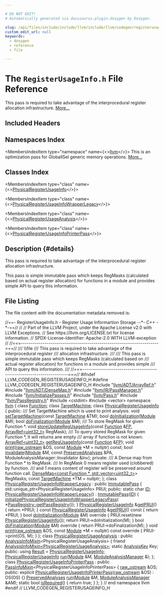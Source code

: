 ```yaml
---

# DO NOT EDIT!
# Automatically generated via docusaurus-plugin-doxygen by Doxygen.

slug: /api/files/include/include/llvm/include/llvm/codegen/registerusageinfo-h
custom_edit_url: null
keywords:
  - doxygen
  - reference
  - file

---
```





# The `RegisterUsageInfo.h` File Reference

<DoxygenPage pluginConfig={pluginConfig}>

This pass is required to take advantage of the interprocedural register allocation infrastructure. <a href="#details">More...</a>

## Included Headers

<IncludesList>
<IncludesListItem
  filePath="llvm/ADT/ArrayRef.h"
  permalink="/docs/api/files/include/include/llvm/include/llvm/adt/arrayref-h"
  isLocal="true" />
<IncludesListItem
  filePath="llvm/ADT/DenseMap.h"
  permalink="/docs/api/files/include/include/llvm/include/llvm/adt/densemap-h"
  isLocal="true" />
<IncludesListItem
  filePath="llvm/IR/PassManager.h"
  permalink="/docs/api/files/include/include/llvm/include/llvm/ir/passmanager-h"
  isLocal="true" />
<IncludesListItem
  filePath="llvm/InitializePasses.h"
  permalink="/docs/api/files/include/include/llvm/initializepasses-h"
  isLocal="true" />
<IncludesListItem
  filePath="llvm/Pass.h"
  permalink="/docs/api/files/include/include/llvm/pass-h"
  isLocal="true" />
<IncludesListItem
  filePath="llvm/PassRegistry.h"
  permalink="/docs/api/files/include/include/llvm/passregistry-h"
  isLocal="true" />
<IncludesListItem
  filePath="cstdint"
  permalink=""
  isLocal="false" />
<IncludesListItem
  filePath="vector"
  permalink=""
  isLocal="false" />
</IncludesList>

## Namespaces Index

<MembersIndex>

<MembersIndexItem
  type="namespace"
  name={<><a href="/docs/api/namespaces/llvm">llvm</a></>}>
This is an optimization pass for GlobalISel generic memory operations. <a href="/docs/api/namespaces/llvm/#details">More...</a>
</MembersIndexItem>

</MembersIndex>

## Classes Index

<MembersIndex>

<MembersIndexItem
  type="class"
  name={<><a href="/docs/api/classes/llvm/physicalregisterusageinfo">PhysicalRegisterUsageInfo</a></>}>
</MembersIndexItem>

<MembersIndexItem
  type="class"
  name={<><a href="/docs/api/classes/llvm/physicalregisterusageinfowrapperlegacy">PhysicalRegisterUsageInfoWrapperLegacy</a></>}>
</MembersIndexItem>

<MembersIndexItem
  type="class"
  name={<><a href="/docs/api/classes/llvm/physicalregisterusageanalysis">PhysicalRegisterUsageAnalysis</a></>}>
</MembersIndexItem>

<MembersIndexItem
  type="class"
  name={<><a href="/docs/api/classes/llvm/physicalregisterusageinfoprinterpass">PhysicalRegisterUsageInfoPrinterPass</a></>}>
</MembersIndexItem>

</MembersIndex>

## Description {#details}

This pass is required to take advantage of the interprocedural register allocation infrastructure.

This pass is simple immutable pass which keeps RegMasks (calculated based on actual register allocation) for functions in a module and provides simple API to query this information.

## File Listing

The file content with the documentation metadata removed is:

<ProgramListing>

<Link id="l00001" /><CodeLine lineNumber="1"><span class="doxyHighlightComment">//==- RegisterUsageInfo.h - Register Usage Informartion Storage --&#42;- C++ -&#42;-==//</span></CodeLine>
<Link id="l00002" /><CodeLine lineNumber="2"><span class="doxyHighlightComment">//</span></CodeLine>
<Link id="l00003" /><CodeLine lineNumber="3"><span class="doxyHighlightComment">// Part of the LLVM Project, under the Apache License v2.0 with LLVM Exceptions.</span></CodeLine>
<Link id="l00004" /><CodeLine lineNumber="4"><span class="doxyHighlightComment">// See https://llvm.org/LICENSE.txt for license information.</span></CodeLine>
<Link id="l00005" /><CodeLine lineNumber="5"><span class="doxyHighlightComment">// SPDX-License-Identifier: Apache-2.0 WITH LLVM-exception</span></CodeLine>
<Link id="l00006" /><CodeLine lineNumber="6"><span class="doxyHighlightComment">//</span></CodeLine>
<Link id="l00007" /><CodeLine lineNumber="7"><span class="doxyHighlightComment">//===----------------------------------------------------------------------===//</span></CodeLine>
<Link id="l00008" /><CodeLine lineNumber="8"><span class="doxyHighlightComment">/// \\file</span></CodeLine>
<Link id="l00009" /><CodeLine lineNumber="9"><span class="doxyHighlightComment">/// This pass is required to take advantage of the interprocedural register</span></CodeLine>
<Link id="l00010" /><CodeLine lineNumber="10"><span class="doxyHighlightComment">/// allocation infrastructure.</span></CodeLine>
<Link id="l00011" /><CodeLine lineNumber="11"><span class="doxyHighlightComment">///</span></CodeLine>
<Link id="l00012" /><CodeLine lineNumber="12"><span class="doxyHighlightComment">/// This pass is simple immutable pass which keeps RegMasks (calculated based on</span></CodeLine>
<Link id="l00013" /><CodeLine lineNumber="13"><span class="doxyHighlightComment">/// actual register allocation) for functions in a module and provides simple</span></CodeLine>
<Link id="l00014" /><CodeLine lineNumber="14"><span class="doxyHighlightComment">/// API to query this information.</span></CodeLine>
<Link id="l00015" /><CodeLine lineNumber="15"><span class="doxyHighlightComment">///</span></CodeLine>
<Link id="l00016" /><CodeLine lineNumber="16"><span class="doxyHighlightComment">//===----------------------------------------------------------------------===//</span></CodeLine>
<Link id="l00017" /><CodeLine lineNumber="17"></CodeLine>
<Link id="l00018" /><CodeLine lineNumber="18"><span class="doxyHighlightPreprocessor">#ifndef LLVM&#95;CODEGEN&#95;REGISTERUSAGEINFO&#95;H</span></CodeLine>
<Link id="l00019" /><CodeLine lineNumber="19"><span class="doxyHighlightPreprocessor">#define LLVM&#95;CODEGEN&#95;REGISTERUSAGEINFO&#95;H</span></CodeLine>
<Link id="l00020" /><CodeLine lineNumber="20"></CodeLine>
<Link id="l00021" /><CodeLine lineNumber="21"><span class="doxyHighlightPreprocessor">#include &quot;<a href="/docs/api/files/include/include/llvm/include/llvm/adt/arrayref-h">llvm/ADT/ArrayRef.h</a>&quot;</span></CodeLine>
<Link id="l00022" /><CodeLine lineNumber="22"><span class="doxyHighlightPreprocessor">#include &quot;<a href="/docs/api/files/include/include/llvm/include/llvm/adt/densemap-h">llvm/ADT/DenseMap.h</a>&quot;</span></CodeLine>
<Link id="l00023" /><CodeLine lineNumber="23"><span class="doxyHighlightPreprocessor">#include &quot;<a href="/docs/api/files/include/include/llvm/include/llvm/ir/passmanager-h">llvm/IR/PassManager.h</a>&quot;</span></CodeLine>
<Link id="l00024" /><CodeLine lineNumber="24"><span class="doxyHighlightPreprocessor">#include &quot;<a href="/docs/api/files/include/include/llvm/initializepasses-h">llvm/InitializePasses.h</a>&quot;</span></CodeLine>
<Link id="l00025" /><CodeLine lineNumber="25"><span class="doxyHighlightPreprocessor">#include &quot;<a href="/docs/api/files/include/include/llvm/pass-h">llvm/Pass.h</a>&quot;</span></CodeLine>
<Link id="l00026" /><CodeLine lineNumber="26"><span class="doxyHighlightPreprocessor">#include &quot;<a href="/docs/api/files/include/include/llvm/passregistry-h">llvm/PassRegistry.h</a>&quot;</span></CodeLine>
<Link id="l00027" /><CodeLine lineNumber="27"><span class="doxyHighlightPreprocessor">#include &lt;cstdint&gt;</span></CodeLine>
<Link id="l00028" /><CodeLine lineNumber="28"><span class="doxyHighlightPreprocessor">#include &lt;vector&gt;</span></CodeLine>
<Link id="l00029" /><CodeLine lineNumber="29"></CodeLine>
<Link id="l00030" /><CodeLine lineNumber="30"><span class="doxyHighlightKeyword">namespace </span><span class="doxyHighlight"><a href="/docs/api/namespaces/llvm">llvm</a> &#123;</span></CodeLine>
<Link id="l00031" /><CodeLine lineNumber="31"></CodeLine>
<Link id="l00032" /><CodeLine lineNumber="32"><span class="doxyHighlightKeyword">class </span><span class="doxyHighlight"><a href="/docs/api/classes/llvm/function">Function</a>;</span></CodeLine>
<Link id="l00033" /><CodeLine lineNumber="33"><span class="doxyHighlightKeyword">class </span><span class="doxyHighlight"><a href="/docs/api/classes/llvm/targetmachine">TargetMachine</a>;</span></CodeLine>
<Link id="l00034" /><CodeLine lineNumber="34"></CodeLine>
<Link id="l00035" /><CodeLine lineNumber="35" lineLink="/docs/api/classes/llvm/physicalregisterusageinfo"><span class="doxyHighlightKeyword">class </span><span class="doxyHighlight"><a href="/docs/api/classes/llvm/physicalregisterusageinfo">PhysicalRegisterUsageInfo</a> &#123;</span></CodeLine>
<Link id="l00036" /><CodeLine lineNumber="36"><span class="doxyHighlightKeyword">public</span><span class="doxyHighlight">:</span></CodeLine>
<Link id="l00037" /><CodeLine lineNumber="37"><span class="doxyHighlightComment">  /// Set TargetMachine which is used to print analysis.</span></CodeLine>
<Link id="l00038" /><CodeLine lineNumber="38" lineLink="/docs/api/classes/llvm/physicalregisterusageinfo/#aa454216fa5dcec0918bafb27b16b3fc7"><span class="doxyHighlight">  </span><span class="doxyHighlightKeywordType">void</span><span class="doxyHighlight"> <a href="/docs/api/classes/llvm/physicalregisterusageinfo/#aa454216fa5dcec0918bafb27b16b3fc7">setTargetMachine</a>(</span><span class="doxyHighlightKeyword">const</span><span class="doxyHighlight"> <a href="/docs/api/classes/llvm/targetmachine">TargetMachine</a> &amp;TM);</span></CodeLine>
<Link id="l00039" /><CodeLine lineNumber="39"></CodeLine>
<Link id="l00040" /><CodeLine lineNumber="40"><span class="doxyHighlight">  </span><span class="doxyHighlightKeywordType">bool</span><span class="doxyHighlight"> <a href="/docs/api/classes/llvm/physicalregisterusageinfo/#a7523768c1b244acca7b83c7a04fa9d9f">doInitialization</a>(<a href="/docs/api/classes/llvm/module">Module</a> &amp;M);</span></CodeLine>
<Link id="l00041" /><CodeLine lineNumber="41"></CodeLine>
<Link id="l00042" /><CodeLine lineNumber="42"><span class="doxyHighlight">  </span><span class="doxyHighlightKeywordType">bool</span><span class="doxyHighlight"> <a href="/docs/api/classes/llvm/physicalregisterusageinfo/#a5dec3d5d7e698c6135fd00104ecda257">doFinalization</a>(<a href="/docs/api/classes/llvm/module">Module</a> &amp;M);</span></CodeLine>
<Link id="l00043" /><CodeLine lineNumber="43"></CodeLine>
<Link id="l00044" /><CodeLine lineNumber="44"><span class="doxyHighlightComment">  /// To store RegMask for given Function &#42;.</span></CodeLine>
<Link id="l00045" /><CodeLine lineNumber="45"><span class="doxyHighlight">  </span><span class="doxyHighlightKeywordType">void</span><span class="doxyHighlight"> <a href="/docs/api/classes/llvm/physicalregisterusageinfo/#ad4ae6575718249d21f984def4a3ac130">storeUpdateRegUsageInfo</a>(</span><span class="doxyHighlightKeyword">const</span><span class="doxyHighlight"> <a href="/docs/api/classes/llvm/function">Function</a> &amp;<a href="/docs/api/files/lib/lib/target/lib/target/aarch64/aarch64iseldagtodag-cpp/#a2098a5fa6ada61b6c4a1f210ad84e4a1a4ebada6a2af2bcba53ded1d7b414f081">FP</a>,</span></CodeLine>
<Link id="l00046" /><CodeLine lineNumber="46"><span class="doxyHighlight">                               <a href="/docs/api/classes/llvm/arrayref">ArrayRef&lt;uint32&#95;t&gt;</a> RegMask);</span></CodeLine>
<Link id="l00047" /><CodeLine lineNumber="47"></CodeLine>
<Link id="l00048" /><CodeLine lineNumber="48"><span class="doxyHighlightComment">  /// To query stored RegMask for given Function &#42;, it will returns ane empty</span></CodeLine>
<Link id="l00049" /><CodeLine lineNumber="49"><span class="doxyHighlightComment">  /// array if function is not known.</span></CodeLine>
<Link id="l00050" /><CodeLine lineNumber="50"><span class="doxyHighlight">  <a href="/docs/api/classes/llvm/arrayref">ArrayRef&lt;uint32&#95;t&gt;</a> <a href="/docs/api/classes/llvm/physicalregisterusageinfo/#a72c457b2f14402490654cd3e4589d920">getRegUsageInfo</a>(</span><span class="doxyHighlightKeyword">const</span><span class="doxyHighlight"> <a href="/docs/api/classes/llvm/function">Function</a> &amp;<a href="/docs/api/files/lib/lib/target/lib/target/aarch64/aarch64iseldagtodag-cpp/#a2098a5fa6ada61b6c4a1f210ad84e4a1a4ebada6a2af2bcba53ded1d7b414f081">FP</a>);</span></CodeLine>
<Link id="l00051" /><CodeLine lineNumber="51"></CodeLine>
<Link id="l00052" /><CodeLine lineNumber="52"><span class="doxyHighlight">  </span><span class="doxyHighlightKeywordType">void</span><span class="doxyHighlight"> <a href="/docs/api/classes/llvm/physicalregisterusageinfo/#aaa2c354cf7353f24dac62741d54bc98b">print</a>(<a href="/docs/api/classes/llvm/raw-ostream">raw&#95;ostream</a> &amp;OS, </span><span class="doxyHighlightKeyword">const</span><span class="doxyHighlight"> <a href="/docs/api/classes/llvm/module">Module</a> &#42;M = </span><span class="doxyHighlightKeyword">nullptr</span><span class="doxyHighlight">) </span><span class="doxyHighlightKeyword">const</span><span class="doxyHighlight">;</span></CodeLine>
<Link id="l00053" /><CodeLine lineNumber="53"></CodeLine>
<Link id="l00054" /><CodeLine lineNumber="54"><span class="doxyHighlight">  </span><span class="doxyHighlightKeywordType">bool</span><span class="doxyHighlight"> <a href="/docs/api/classes/llvm/physicalregisterusageinfo/#a08cca56920d14f500104268455af4306">invalidate</a>(<a href="/docs/api/classes/llvm/module">Module</a> &amp;M, </span><span class="doxyHighlightKeyword">const</span><span class="doxyHighlight"> <a href="/docs/api/classes/llvm/preservedanalyses">PreservedAnalyses</a> &amp;PA,</span></CodeLine>
<Link id="l00055" /><CodeLine lineNumber="55"><span class="doxyHighlight">                  ModuleAnalysisManager::Invalidator &amp;Inv);</span></CodeLine>
<Link id="l00056" /><CodeLine lineNumber="56"></CodeLine>
<Link id="l00057" /><CodeLine lineNumber="57"><span class="doxyHighlightKeyword">private</span><span class="doxyHighlight">:</span></CodeLine>
<Link id="l00058" /><CodeLine lineNumber="58"><span class="doxyHighlightComment">  /// A Dense map from Function &#42; to RegMask.</span></CodeLine>
<Link id="l00059" /><CodeLine lineNumber="59"><span class="doxyHighlightComment">  /// In RegMask 0 means register used (clobbered) by function.</span></CodeLine>
<Link id="l00060" /><CodeLine lineNumber="60"><span class="doxyHighlightComment">  /// and 1 means content of register will be preserved around function call.</span></CodeLine>
<Link id="l00061" /><CodeLine lineNumber="61"><span class="doxyHighlight">  <a href="/docs/api/classes/llvm/densemap">DenseMap&lt;const Function &#42;, std::vector&lt;uint32&#95;t&gt;</a>&gt; RegMasks;</span></CodeLine>
<Link id="l00062" /><CodeLine lineNumber="62"></CodeLine>
<Link id="l00063" /><CodeLine lineNumber="63"><span class="doxyHighlight">  </span><span class="doxyHighlightKeyword">const</span><span class="doxyHighlight"> <a href="/docs/api/classes/llvm/targetmachine">TargetMachine</a> &#42;TM = </span><span class="doxyHighlightKeyword">nullptr</span><span class="doxyHighlight">;</span></CodeLine>
<Link id="l00064" /><CodeLine lineNumber="64"><span class="doxyHighlight">&#125;;</span></CodeLine>
<Link id="l00065" /><CodeLine lineNumber="65"></CodeLine>
<Link id="l00066" /><CodeLine lineNumber="66" lineLink="/docs/api/classes/llvm/physicalregisterusageinfowrapperlegacy"><span class="doxyHighlightKeyword">class </span><span class="doxyHighlight"><a href="/docs/api/classes/llvm/physicalregisterusageinfowrapperlegacy/#acb2dceef7517a511b8273960a4f685ba">PhysicalRegisterUsageInfoWrapperLegacy</a> : </span><span class="doxyHighlightKeyword">public</span><span class="doxyHighlight"> <a href="/docs/api/classes/llvm/immutablepass/#a4d664099280bb09275254d64c329d25d">ImmutablePass</a> &#123;</span></CodeLine>
<Link id="l00067" /><CodeLine lineNumber="67"><span class="doxyHighlight">  std::unique&#95;ptr&lt;PhysicalRegisterUsageInfo&gt; PRUI;</span></CodeLine>
<Link id="l00068" /><CodeLine lineNumber="68"></CodeLine>
<Link id="l00069" /><CodeLine lineNumber="69"><span class="doxyHighlightKeyword">public</span><span class="doxyHighlight">:</span></CodeLine>
<Link id="l00070" /><CodeLine lineNumber="70" lineLink="/docs/api/classes/llvm/physicalregisterusageinfowrapperlegacy/#aaf019c18e2d0ec685c734e6ada2d59e7"><span class="doxyHighlight">  </span><span class="doxyHighlightKeyword">static</span><span class="doxyHighlight"> </span><span class="doxyHighlightKeywordType">char</span><span class="doxyHighlight"> <a href="/docs/api/classes/llvm/physicalregisterusageinfowrapperlegacy/#aaf019c18e2d0ec685c734e6ada2d59e7">ID</a>;</span></CodeLine>
<Link id="l00071" /><CodeLine lineNumber="71" lineLink="/docs/api/classes/llvm/physicalregisterusageinfowrapperlegacy/#acb2dceef7517a511b8273960a4f685ba"><span class="doxyHighlight">  <a href="/docs/api/classes/llvm/physicalregisterusageinfowrapperlegacy/#acb2dceef7517a511b8273960a4f685ba">PhysicalRegisterUsageInfoWrapperLegacy</a>() : <a href="/docs/api/classes/llvm/immutablepass/#a4d664099280bb09275254d64c329d25d">ImmutablePass</a>(<a href="/docs/api/classes/llvm/physicalregisterusageinfowrapperlegacy/#aaf019c18e2d0ec685c734e6ada2d59e7">ID</a>) &#123;</span></CodeLine>
<Link id="l00072" /><CodeLine lineNumber="72"><span class="doxyHighlight">    <a href="/docs/api/namespaces/llvm/#a8225c1eca0bae20d8391612891aa132b">initializePhysicalRegisterUsageInfoWrapperLegacyPass</a>(</span></CodeLine>
<Link id="l00073" /><CodeLine lineNumber="73"><span class="doxyHighlight">        &#42;<a href="/docs/api/classes/llvm/passregistry/#a05a729900b76c89e808c6c3094921b2f">PassRegistry::getPassRegistry</a>());</span></CodeLine>
<Link id="l00074" /><CodeLine lineNumber="74"><span class="doxyHighlight">  &#125;</span></CodeLine>
<Link id="l00075" /><CodeLine lineNumber="75"></CodeLine>
<Link id="l00076" /><CodeLine lineNumber="76" lineLink="/docs/api/classes/llvm/physicalregisterusageinfowrapperlegacy/#aca99235d0617b3dc845bdcef5e996386"><span class="doxyHighlight">  <a href="/docs/api/classes/llvm/physicalregisterusageinfo">PhysicalRegisterUsageInfo</a> &amp;<a href="/docs/api/classes/llvm/physicalregisterusageinfowrapperlegacy/#aca99235d0617b3dc845bdcef5e996386">getPRUI</a>() &#123; </span><span class="doxyHighlightKeywordFlow">return</span><span class="doxyHighlight"> &#42;PRUI; &#125;</span></CodeLine>
<Link id="l00077" /><CodeLine lineNumber="77" lineLink="/docs/api/classes/llvm/physicalregisterusageinfowrapperlegacy/#a680c8998f6ae882f6d125d8c9818042c"><span class="doxyHighlight">  </span><span class="doxyHighlightKeyword">const</span><span class="doxyHighlight"> <a href="/docs/api/classes/llvm/physicalregisterusageinfo">PhysicalRegisterUsageInfo</a> &amp;<a href="/docs/api/classes/llvm/physicalregisterusageinfowrapperlegacy/#a680c8998f6ae882f6d125d8c9818042c">getPRUI</a>()</span><span class="doxyHighlightKeyword"> const </span><span class="doxyHighlight">&#123; </span><span class="doxyHighlightKeywordFlow">return</span><span class="doxyHighlight"> &#42;PRUI; &#125;</span></CodeLine>
<Link id="l00078" /><CodeLine lineNumber="78"></CodeLine>
<Link id="l00079" /><CodeLine lineNumber="79" lineLink="/docs/api/classes/llvm/physicalregisterusageinfowrapperlegacy/#adfb7b1aaccbb8c53aab92e9da62be2ce"><span class="doxyHighlight">  </span><span class="doxyHighlightKeywordType">bool</span><span class="doxyHighlight"> <a href="/docs/api/classes/llvm/physicalregisterusageinfowrapperlegacy/#adfb7b1aaccbb8c53aab92e9da62be2ce">doInitialization</a>(<a href="/docs/api/classes/llvm/module">Module</a> &amp;M)</span><span class="doxyHighlightKeyword"> override </span><span class="doxyHighlight">&#123;</span></CodeLine>
<Link id="l00080" /><CodeLine lineNumber="80"><span class="doxyHighlight">    PRUI.reset(</span><span class="doxyHighlightKeyword">new</span><span class="doxyHighlight"> <a href="/docs/api/classes/llvm/physicalregisterusageinfo">PhysicalRegisterUsageInfo</a>());</span></CodeLine>
<Link id="l00081" /><CodeLine lineNumber="81"><span class="doxyHighlight">    </span><span class="doxyHighlightKeywordFlow">return</span><span class="doxyHighlight"> PRUI-&gt;doInitialization(M);</span></CodeLine>
<Link id="l00082" /><CodeLine lineNumber="82"><span class="doxyHighlight">  &#125;</span></CodeLine>
<Link id="l00083" /><CodeLine lineNumber="83"></CodeLine>
<Link id="l00084" /><CodeLine lineNumber="84" lineLink="/docs/api/classes/llvm/physicalregisterusageinfowrapperlegacy/#ae939588d0a3844adfe4c850562be1150"><span class="doxyHighlight">  </span><span class="doxyHighlightKeywordType">bool</span><span class="doxyHighlight"> <a href="/docs/api/classes/llvm/physicalregisterusageinfowrapperlegacy/#ae939588d0a3844adfe4c850562be1150">doFinalization</a>(<a href="/docs/api/classes/llvm/module">Module</a> &amp;M)</span><span class="doxyHighlightKeyword"> override </span><span class="doxyHighlight">&#123; </span><span class="doxyHighlightKeywordFlow">return</span><span class="doxyHighlight"> PRUI-&gt;doFinalization(M); &#125;</span></CodeLine>
<Link id="l00085" /><CodeLine lineNumber="85"></CodeLine>
<Link id="l00086" /><CodeLine lineNumber="86" lineLink="/docs/api/classes/llvm/physicalregisterusageinfowrapperlegacy/#ae9ed336b45c658d882b509660da63224"><span class="doxyHighlight">  </span><span class="doxyHighlightKeywordType">void</span><span class="doxyHighlight"> <a href="/docs/api/classes/llvm/physicalregisterusageinfowrapperlegacy/#ae9ed336b45c658d882b509660da63224">print</a>(<a href="/docs/api/classes/llvm/raw-ostream">raw&#95;ostream</a> &amp;OS, </span><span class="doxyHighlightKeyword">const</span><span class="doxyHighlight"> <a href="/docs/api/classes/llvm/module">Module</a> &#42;M = </span><span class="doxyHighlightKeyword">nullptr</span><span class="doxyHighlight">)</span><span class="doxyHighlightKeyword"> const override </span><span class="doxyHighlight">&#123;</span></CodeLine>
<Link id="l00087" /><CodeLine lineNumber="87"><span class="doxyHighlight">    PRUI-&gt;print(OS, M);</span></CodeLine>
<Link id="l00088" /><CodeLine lineNumber="88"><span class="doxyHighlight">  &#125;</span></CodeLine>
<Link id="l00089" /><CodeLine lineNumber="89"><span class="doxyHighlight">&#125;;</span></CodeLine>
<Link id="l00090" /><CodeLine lineNumber="90"></CodeLine>
<Link id="l00091" /><CodeLine lineNumber="91" lineLink="/docs/api/classes/llvm/physicalregisterusageanalysis"><span class="doxyHighlightKeyword">class </span><span class="doxyHighlight"><a href="/docs/api/classes/llvm/physicalregisterusageanalysis">PhysicalRegisterUsageAnalysis</a></span></CodeLine>
<Link id="l00092" /><CodeLine lineNumber="92"><span class="doxyHighlight">    : </span><span class="doxyHighlightKeyword">public</span><span class="doxyHighlight"> <a href="/docs/api/structs/llvm/analysisinfomixin">AnalysisInfoMixin</a>&lt;PhysicalRegisterUsageAnalysis&gt; &#123;</span></CodeLine>
<Link id="l00093" /><CodeLine lineNumber="93"><span class="doxyHighlight">  </span><span class="doxyHighlightKeyword">friend</span><span class="doxyHighlight"> <a href="/docs/api/structs/llvm/analysisinfomixin">AnalysisInfoMixin&lt;PhysicalRegisterUsageAnalysis&gt;</a>;</span></CodeLine>
<Link id="l00094" /><CodeLine lineNumber="94"><span class="doxyHighlight">  </span><span class="doxyHighlightKeyword">static</span><span class="doxyHighlight"> <a href="/docs/api/structs/llvm/analysiskey">AnalysisKey</a> Key;</span></CodeLine>
<Link id="l00095" /><CodeLine lineNumber="95"></CodeLine>
<Link id="l00096" /><CodeLine lineNumber="96"><span class="doxyHighlightKeyword">public</span><span class="doxyHighlight">:</span></CodeLine>
<Link id="l00097" /><CodeLine lineNumber="97" lineLink="/docs/api/classes/llvm/physicalregisterusageanalysis/#ae6877ce9a74881357b044fb773a835ba"><span class="doxyHighlight">  </span><span class="doxyHighlightKeyword">using </span><span class="doxyHighlight"><a href="/docs/api/classes/llvm/physicalregisterusageanalysis/#ae6877ce9a74881357b044fb773a835ba">Result</a> = <a href="/docs/api/classes/llvm/physicalregisterusageinfo">PhysicalRegisterUsageInfo</a>;</span></CodeLine>
<Link id="l00098" /><CodeLine lineNumber="98"></CodeLine>
<Link id="l00099" /><CodeLine lineNumber="99"><span class="doxyHighlight">  <a href="/docs/api/classes/llvm/physicalregisterusageinfo">PhysicalRegisterUsageInfo</a> <a href="/docs/api/classes/llvm/physicalregisterusageanalysis/#a11bdf8f4dd462baafeec6df9252bf451">run</a>(<a href="/docs/api/classes/llvm/module">Module</a> &amp;M, <a href="/docs/api/namespaces/llvm/#af9c9208365fd9ce11392b4d79485e259">ModuleAnalysisManager</a> &amp;);</span></CodeLine>
<Link id="l00100" /><CodeLine lineNumber="100"><span class="doxyHighlight">&#125;;</span></CodeLine>
<Link id="l00101" /><CodeLine lineNumber="101"></CodeLine>
<Link id="l00102" /><CodeLine lineNumber="102" lineLink="/docs/api/classes/llvm/physicalregisterusageinfoprinterpass"><span class="doxyHighlightKeyword">class </span><span class="doxyHighlight"><a href="/docs/api/classes/llvm/physicalregisterusageinfoprinterpass/#a2dc34546a110a5e42567cf2781d417a9">PhysicalRegisterUsageInfoPrinterPass</a></span></CodeLine>
<Link id="l00103" /><CodeLine lineNumber="103"><span class="doxyHighlight">    : </span><span class="doxyHighlightKeyword">public</span><span class="doxyHighlight"> <a href="/docs/api/structs/llvm/passinfomixin">PassInfoMixin</a>&lt;PhysicalRegisterUsageInfoPrinterPass&gt; &#123;</span></CodeLine>
<Link id="l00104" /><CodeLine lineNumber="104"><span class="doxyHighlight">  <a href="/docs/api/classes/llvm/raw-ostream">raw&#95;ostream</a> &amp;OS;</span></CodeLine>
<Link id="l00105" /><CodeLine lineNumber="105"></CodeLine>
<Link id="l00106" /><CodeLine lineNumber="106"><span class="doxyHighlightKeyword">public</span><span class="doxyHighlight">:</span></CodeLine>
<Link id="l00107" /><CodeLine lineNumber="107" lineLink="/docs/api/classes/llvm/physicalregisterusageinfoprinterpass/#a2dc34546a110a5e42567cf2781d417a9"><span class="doxyHighlight">  </span><span class="doxyHighlightKeyword">explicit</span><span class="doxyHighlight"> <a href="/docs/api/classes/llvm/physicalregisterusageinfoprinterpass/#a2dc34546a110a5e42567cf2781d417a9">PhysicalRegisterUsageInfoPrinterPass</a>(<a href="/docs/api/classes/llvm/raw-ostream">raw&#95;ostream</a> &amp;OS) : OS(OS) &#123;&#125;</span></CodeLine>
<Link id="l00108" /><CodeLine lineNumber="108"><span class="doxyHighlight">  <a href="/docs/api/classes/llvm/preservedanalyses">PreservedAnalyses</a> <a href="/docs/api/classes/llvm/physicalregisterusageinfoprinterpass/#ac906046b0d9451273e8073b46cdfa74c">run</a>(<a href="/docs/api/classes/llvm/module">Module</a> &amp;M, <a href="/docs/api/namespaces/llvm/#af9c9208365fd9ce11392b4d79485e259">ModuleAnalysisManager</a> &amp;AM);</span></CodeLine>
<Link id="l00109" /><CodeLine lineNumber="109" lineLink="/docs/api/classes/llvm/physicalregisterusageinfoprinterpass/#a5691df08ff1f71c859b1aa47eb30baec"><span class="doxyHighlight">  </span><span class="doxyHighlightKeyword">static</span><span class="doxyHighlight"> </span><span class="doxyHighlightKeywordType">bool</span><span class="doxyHighlight"> <a href="/docs/api/classes/llvm/physicalregisterusageinfoprinterpass/#a5691df08ff1f71c859b1aa47eb30baec">isRequired</a>() &#123; </span><span class="doxyHighlightKeywordFlow">return</span><span class="doxyHighlight"> </span><span class="doxyHighlightKeyword">true</span><span class="doxyHighlight">; &#125;</span></CodeLine>
<Link id="l00110" /><CodeLine lineNumber="110"><span class="doxyHighlight">&#125;;</span></CodeLine>
<Link id="l00111" /><CodeLine lineNumber="111"></CodeLine>
<Link id="l00112" /><CodeLine lineNumber="112"><span class="doxyHighlight">&#125; </span><span class="doxyHighlightComment">// end namespace llvm</span></CodeLine>
<Link id="l00113" /><CodeLine lineNumber="113"></CodeLine>
<Link id="l00114" /><CodeLine lineNumber="114"><span class="doxyHighlightPreprocessor">#endif </span><span class="doxyHighlightComment">// LLVM&#95;CODEGEN&#95;REGISTERUSAGEINFO&#95;H</span></CodeLine>

</ProgramListing>


</DoxygenPage>
